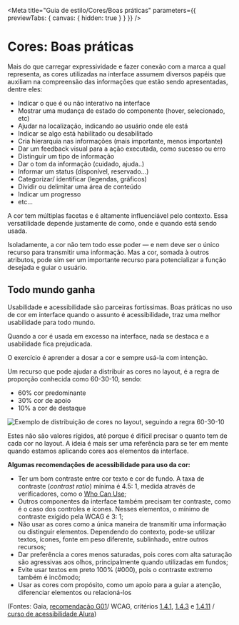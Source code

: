 

<Meta
  title="Guia de estilo/Cores/Boas práticas"
  parameters={{ previewTabs: { canvas: { hidden: true } } }}
/>

# Cores: Boas práticas

Mais do que carregar expressividade e fazer conexão com a marca a qual representa, as cores utilizadas na interface assumem diversos papéis que auxiliam na compreensão das informações que estão sendo apresentadas, dentre eles:

- Indicar o que é ou não interativo na interface
- Mostrar uma mudança de estado do componente (hover, selecionado, etc)
- Ajudar na localização, indicando ao usuário onde ele está
- Indicar se algo está habilitado ou desabilitado
- Cria hierarquia nas informações (mais importante, menos importante)
- Dar um feedback visual para a ação executada, como sucesso ou erro
- Distinguir um tipo de informação
- Dar o tom da informação (cuidado, ajuda..)
- Informar um status (disponível, reservado...)
- Categorizar/ identificar (legendas, gráficos)
- Dividir ou delimitar uma área de conteúdo
- Indicar um progresso
- etc...

A cor tem múltiplas facetas e é altamente influenciável pelo contexto. Essa versatilidade depende justamente de como, onde e quando está sendo usada.

Isoladamente, a cor não tem todo esse poder — e nem deve ser o único recurso para transmitir uma informação. Mas a cor, somada à outros atributos, pode sim ser um importante recurso para potencializar a função desejada e guiar o usuário.

## Todo mundo ganha

Usabilidade e acessibilidade são parceiras fortíssimas. Boas práticas no uso de cor em interface quando o assunto é acessibilidade, traz uma melhor usabilidade para todo mundo.

Quando a cor é usada em excesso na interface, nada se destaca e a usabilidade fica prejudicada.

O exercício é aprender a dosar a cor e sempre usá-la com intenção.

Um recurso que pode ajudar a distribuir as cores no layout, é a regra de proporção conhecida como 60-30-10, sendo:

- 60% cor predominante
- 30% cor de apoio
- 10% a cor de destaque

<img
  src={BestPractices}
  alt="Exemplo de distribuição de cores no layout, seguindo a regra 60-30-10"
/>

Estes não são valores rígidos, até porque é difícil precisar o quanto tem de cada cor no layout. A ideia é mais ser uma referência para se ter em mente quando estamos aplicando cores aos elementos da interface.

**Algumas recomendações de acessibilidade para uso da cor:**

- Ter um bom contraste entre cor texto e cor de fundo. A taxa de contraste (_contrast ratio_) mínima é 4.5: 1, medida através de verificadores, como o [Who Can Use](https://whocanuse.com/);
- Outros componentes da interface também precisam ter contraste, como é o caso dos controles e ícones. Nesses elementos, o mínimo de contraste exigido pela WCAG é 3: 1;
- Não usar as cores como a única maneira de transmitir uma informação ou distinguir elementos. Dependendo do contexto, pode-se utilizar textos, ícones, fonte em peso diferente, sublinhado, entre outros recursos;
- Dar preferência a cores menos saturadas, pois cores com alta saturação são agressivas aos olhos, principalmente quando utilizadas em fundos;
- Evite usar textos em preto 100% (#000), pois o contraste extremo também é incômodo;
- Usar as cores com propósito, como um apoio para a guiar a atenção, diferenciar elementos ou relacioná-los

(Fontes: Gaia, [recomendação G01](https://gaia.wiki.br/vocabulario-visual-e-textual/cores)/ WCAG, critérios [1.4.1](https://www.w3.org/TR/WCAG21/#use-of-color), [1.4.3](https://www.w3.org/TR/WCAG21/#contrast-minimum) e [1.4.11](https://www.w3.org/TR/WCAG21/#non-text-contrast) / [curso de acessibilidade Alura](https://www.alura.com.br/curso-online-acessibilidade-ux))
